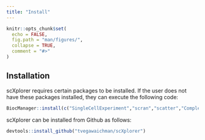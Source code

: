 ```yaml
---
title: "Install"
---
```


```r
knitr::opts_chunk$set(
  echo = FALSE,
  fig.path = "man/figures/",
  collapse = TRUE,
  comment = "#>"
)
```

## Installation 

scXplorer requires certain packages to be installed. If the user does not have these packages installed, they can execute the following code: 

```r
BiocManager::install(c("SingleCellExperiment","scran","scatter","ComplexHeatmap"))
```


scXplorer can be installed from Github as follows:

```r
devtools::install_github("tvegawaichman/scXplorer")
```
